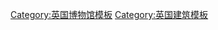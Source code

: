 {{Navbox
|name = 大英博物館
|state = {{{state<includeonly>|autocollapse</includeonly>}}}
|title = [[大英博物馆]]
|bodyclass = hlist
|groupstyle = text-align: left;

|group1 = 建築
|list1  =
* [[伊丽莎白二世大中庭|大中庭]]
* {{tsl|en|King's Library|國王圖書館}}
* {{tsl|en|British Museum Reading Room|大英博物馆閱覽室|閱覽室}}

|group2 = 展館與物件
|list2 ={{Navbox|subgroup| groupstyle = text-align: left;background-color: #eee;
| group1 = 非洲、大洋洲和美洲館
| list1  =
* {{tsl|en|Akan Drum|}}
* {{tsl|en|Aubin Codex|}}
* [[贝宁青铜器]]
* {{tsl|en|Briggs Enigma|}}
* {{tsl|en|Bronze Head from Ife|}}
* {{tsl|en|Codex Kingsborough|}}
* 《{{tsl|en|Double-headed serpent|}}》
* {{tsl|en|Hoa Hakananai'a|}}
* 《[[武器王座]]》
* {{tsl|en|Kayung totem pole|}}
* 《{{tsl|en|Tree of Life (Kester)|生命之樹 (雕塑)|生命之樹}}》
* {{tsl|en|Yaxchilan Lintel 24|}}
| group2 = 古埃及和蘇丹館
| list2  =
* {{tsl|en|MacGregor plaque|}}
* {{tsl|en|Colossal red granite statue of Amenhotep III||Colossal head of Amenhotep III}}
* {{tsl|en|Gebelein predynastic mummies|}}
* {{tsl|en|Hunters Palette|}}
* [[莱因德数学纸草书]]
* [[羅塞塔石碑]]
* {{tsl|en|Sphinx of Taharqo|}}
* {{tsl|en|Younger Memnon|}}

| group3 = 亞洲館
| list3  =
* [[女史箴图]]
* {{tsl|en|Bimaran casket|毕马兰舍利盒}}
* {{tsl|en|Kanishka casket|}}
* {{tsl|en|Mathura lion capital|}}
* [[大维德中国艺术基金会]]
* {{tsl|en|Seated Buddha from Gandhara|健馱邏國坐佛}}
* {{tsl|en|Statue of Tara|多羅菩薩像}}
* 《[[神奈川沖浪裏]]》
* {{tsl|en|Kulu Vase|}}
* {{tsl|en|Amaravati Marbles|}}
* {{tsl|en|Ambika Statue from Dhar|}}
* {{tsl|en|Amitābha Buddha from Hancui|}}
* {{tsl|en|Buddhapad Hoard|}}
* {{tsl|en|Dhaneswar Khera Buddha image inscription|}}
* {{tsl|en|Huixian Bronze Hu|赵孟庎壶}}
* {{tsl|en|Jade Terrapin from Allahabad|}}
* {{tsl|en|Kakiemon elephants (British Museum)||Kakiemon elephants}}
* [[康侯簋]]
* {{tsl|en|Klang Bell|}}
* [[藏經洞基督像]]
* {{tsl|en|Wardak Vase|}}
* {{tsl|en|Vishnu Nicolo Seal|}}

| group4 = 希臘和羅馬館
| list4  =
* {{tsl|en|Bassae Frieze|}}
* [[埃爾金石雕]]
* {{tsl|en|Esquiline Treasure|}}
* {{tsl|en|Farnese Diadumenos|}}
* {{tsl|en|Harpy Tomb|}}
* {{tsl|en|Jennings Dog|}}
* {{tsl|en|Lion of Knidos|}}
* {{tsl|en|Minoan Bull-leaper|}}
* {{tsl|en|Nereid Monument|}}
* [[波特蘭花瓶]]
* [[沃伦杯]]


| group5 = 中東館
| list5  =
* {{tsl|en|Uruk Trough|}}
* {{tsl|en|Blau Monuments|}}
* {{tsl|en|Standard of Ur|}}
* {{tsl|en|Ram in a Thicket|}}
* {{tsl|en|Lyres of Ur|}}
* {{tsl|en|Tell al-'Ubaid Copper Lintel|}}
* {{tsl|en|White Obelisk|}}
* {{tsl|en|Black Obelisk of Shalmaneser III|}}
* {{tsl|en|Burney Relief|}}
* [[致伊納希爾的抱怨泥板]]
* {{tsl|en|Tablet of Shamash|}}
* {{tsl|en|Statue of Idrimi|}}
* {{tsl|en|Babylonian Map of the World|}}
* {{tsl|en|Rassam cylinder|}}
* [[那波尼德圓筒]]
* [[居魯士文書]]
* {{tsl|en|Gilgamesh flood myth||Flood tablet (Gilgamesh)}}
* {{tsl|en|Jar of Xerxes I|薛西斯一世之罐}}
* [[亞述巴尼拔圖書館]]
* ''{{tsl|en|Lion Hunt of Ashurbanipal|}}''
* [[阿姆河宝藏]]
* {{tsl|en|Sennacherib's Annals||Taylor Prism}}
* {{tsl|en|Lachish reliefs|}}
* [[巴比倫編年史]]
* {{tsl|en|Kurkh Monoliths|}}
* {{tsl|en|Antiochus cylinder|安條克圓柱}}

| group6 = 不列顛、歐洲和史前時期館
| list6  =
* {{tsl|en|Portable altar (WB.232)||Boxwood altar}}
* {{tsl|en|Franks Casket|}}
* {{tsl|en|Holy Thorn Reliquary|}}
* [[霍克森宝藏]]
* [[刘易斯棋子]]
* {{tsl|en|Lindow Man|}}
* {{tsl|en|Mildenhall Treasure|}}
* {{tsl|en|Ringlemere Cup|}}
* [[皇家金杯]]
* [[萨顿胡]]
* {{tsl|en|Sutton Hoo helmet|薩頓胡盔}}
* {{tsl|en|Sutton Hoo purse-lid|薩頓胡錢包蓋}}
* 《{{tsl|en|Swimming Reindeer|遊泳馴鹿}}》
* {{tsl|en|Vindolanda tablets||Vindolanda Tablets}}
| group7 = 版畫和素描館
| list7  =
* 《[[丟勒的犀牛]]》
* 《{{tsl|en|Epifania (Michelangelo drawing)||Epifania}}》
* 《{{tsl|en|I Modi|}}》
* 《{{tsl|en|Isabella Brant (drawing)||Isabella Brant}}》
* 《{{tsl|en|The Ancient of Days|}}》
* 《[[戰爭的災難]]》
* 《{{tsl|en|The_Tale_of_The_Flopsy_Bunnies||The Tale of the Flopsy Bunnies}}》
* 《{{tsl|en|Triumphal_Arch_(woodcut)||Triumphal Arch}}》
| group8 = 其他
| list8 =
* {{tsl|en|British Museum Department of Coins and Medals|大英博物馆硬幣和紀念幣館|硬幣和紀念幣館}}
* [[大英博物馆保護和科學研究館]]
* [[大英博物馆圖書和檔案館]]
* {{tsl|en|Portable Antiquities Scheme|流動文物計劃}}
* 《{{tsl|en|A History of the World in 100 Objects|百物看世界}}》
}}

|group3 = 其他
|list3  =
* {{tsl|en|British Museum Act 1902|1902年大英博物館法案}}
* {{tsl|en|British Museum Act 1963|1963年大英博物館法案}}
* {{tsl|en|List of directors of the British Museum|大英博物館館長列表|館長}}
* {{tsl|en|List of films shot at the British Museum|於大英博物館拍攝的電影}}
* {{tsl|en|The British Museum Friends|大英博物馆之友}}
* {{tsl|en|List of keepers of the British Museum|大英博物館展館負責人列表|展館負責人}}
* {{tsl|en|Royal Commission on the British Museum|大英博物館皇家委員會|皇家委員會}}
* {{tsl|en|List of trustees of the British Museum|大英博物館董事列表|董事}}
* {{tsl|en|Secretum (British Museum)|大英博物館秘密展館}}

| belowclass = hlist
| below =
* {{Icon|Category}} [[:Category:大英博物館|分類]]
}}<noinclude>
{{collapsible option}}
[[Category:英国博物馆模板]]
[[Category:英国建筑模板]]
</noinclude>